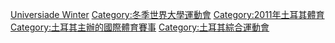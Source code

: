 {{Commons category|2011 Winter Universiade}}
[[Category:2011年綜合運動會|Universiade Winter]]
[[Category:冬季世界大學運動會|Category:冬季世界大學運動會]]
[[Category:2011年土耳其體育|Category:2011年土耳其體育]]
[[Category:土耳其主辦的國際體育賽事|Category:土耳其主辦的國際體育賽事]]
[[Category:土耳其綜合運動會|Category:土耳其綜合運動會]]